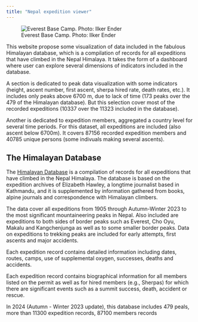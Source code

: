 ```yaml
---
title: "Nepal expedition viewer"
---
```



![Everest Base Camp. Photo: Ilker Ender ](fig/img.jpg)

This website propose some visualization of data included in the fabulous Himalayan database, which is a compilation of records for all expeditions that have climbed in the Nepal Himalaya. It takes the form of a dashboard where user can explore several dimensions of indicators included in the database. 

A section is dedicated to peak data visualization with some indicators (height, ascent number, first ascent, sherpa hired rate, death rates, etc.). It includes only peaks above 6700 m, due to lack of time (173 peaks over the 479 of the Himalayan database). But this selection cover most of the recorded expeditions (10337 over the 11323 included in the database). 

Another is dedicated to expedition members, aggregated a country level for several time periods. For this dataset, all expeditions are included (also ascent below 6700m). It covers 87156 recorded expedition members and 40785 unique persons (some indivuals making several ascents). 


## The Himalayan Database

The [Himalayan Database](http://www.himalayandatabase.com/) is a compilation of records for all expeditions that have climbed in the Nepal Himalaya. The database is based on the expedition archives of Elizabeth Hawley, a longtime journalist based in Kathmandu, and it is supplemented by information gathered from books, alpine journals and correspondence with Himalayan climbers.

The data cover all expeditions from 1905 through Autumn-Winter 2023 to the most significant mountaineering peaks in Nepal. Also included are expeditions to both sides of border peaks such as Everest, Cho Oyu, Makalu and Kangchenjunga as well as to some smaller border peaks. Data on expeditions to trekking peaks are included for early attempts, first ascents and major accidents.

Each expedition record contains detailed information including dates, routes, camps, use of supplemental oxygen, successes, deaths and accidents.

Each expedition record contains biographical information for all members listed on the permit as well as for hired members (e.g., Sherpas) for which there are significant events such as a summit success, death, accident or rescue.

In 2024 (Autumn - Winter 2023 update), this database includes 479 peals, more than 11300 expedition records, 87100 members records


